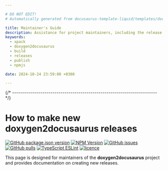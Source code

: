 ```yaml
---

# DO NOT EDIT!
# Automatically generated from docusaurus-template-liquid/templates/docusaurus.

title: Maintainer's Guide
description: Assistance for project maintainers, including the release schedule, versioning scheme, and instructions on how to build, test, and publish.
keywords:
  - xpack
  - doxygen2docusaurus
  - build
  - releases
  - publish
  - npmjs

date: 2024-10-24 23:59:00 +0300

---
```



{/* ------------------------------------------------------------------------ */}

# How to make new doxygen2docusaurus releases

[![GitHub package.json version](https://img.shields.io/github/package-json/v/xpack/doxygen2docusaurus-cli-ts?color=blue)](https://github.com/xpack/doxygen2docusaurus-cli-ts/blob/master/package.json)
[![NPM Version](https://img.shields.io/npm/v/%40xpack%2Fdoxygen2docusaurus?color=blue)](https://www.npmjs.com/package/@xpack/doxygen2docusaurus/)
[![GitHub issues](https://img.shields.io/github/issues/xpack/doxygen2docusaurus-cli-ts)](https://github.com/xpack/doxygen2docusaurus-cli-ts/issues)
[![GitHub pulls](https://img.shields.io/github/issues-pr/xpack/doxygen2docusaurus-cli-ts)](https://github.com/xpack/doxygen2docusaurus-cli-ts/pulls)
[![TypeScript ESLint](https://img.shields.io/badge/TypeScript_ESLint-3178C6?style=flat&logo=typescript&logoColor=white)](https://typescript-eslint.io/)
[![licence](https://img.shields.io/github/license/xpack/doxygen2docusaurus-cli-ts)](https://github.com/xpack/doxygen2docusaurus-cli-ts/blob/master/LICENSE)

This page is designed for maintainers of the
**doxygen2docusaurus**
project and provides documentation on creating new releases.

<CommonContent />
